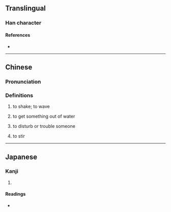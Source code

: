 {{character info}}
==Translingual==

===Han character===
{{Han char|rn=64|rad=手|as=11|sn=14|four=50011|canj=QIXP|ids=⿰扌鹿}}

====References====
* {{Han ref|kx=0450.070|dkj=12593|dj=0800.260|hdz=31948.140|uh=645D|ud=25693|bh=E1DC|bd=57820}}

----

==Chinese==
{{zh-forms|alt=𢮑}}

===Pronunciation===
{{zh-pron
|m=lù
|m-s=
|dg=
|c=luk1,luk6
|c-t=
|g=
|h=pfs=luk;gd=lug5
|j=
|mb=
|md=
|mn=
|mn-t=
|w=
|x=
|mc=
|oc=
|cat=v
}}

===Definitions===
{{zh-hanzi}}

# {{zh-obsolete}} to shake; to wave
# {{zh-obsolete}} to get something out of water
# {{lb|zh|Hakka}} to disturb or trouble someone
#: {{zh-x|摝人|Disturb someone; disturb others|H}}
# {{lb|zh|Hakka}} to stir
#: {{zh-x|摝屎棍|tr=lug5 si3 gun4|[[shit-stirrer]]; [[troublemaker]]|H-MX}}

----

==Japanese==

===Kanji===
{{ja-kanji|grade=|rs=手11}}

# {{rfdef|ja|sort=手11}}

====Readings====
* {{ja-readings|on=[[ろく]] (roku), [[ろう]] (rō), [[る]] (ru)|kun=[[なごかす]] (nagokasu)}}